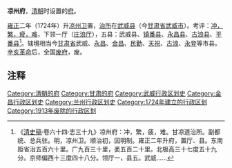 '''凉州府'''，[[清朝|清朝]]时设置的[[府_(行政区划)|府]]。

[[雍正|雍正]]二年（1724年）升[[凉州卫|凉州卫]]置，[[治所|治所]]在[[武威县|武威县]]（今[[甘肃省|甘肃省]][[武威市|武威市]]）。考评：[[衝繁疲難|冲，繁，疲，难]]，下领一厅（[[庄浪厅|庄浪厅]]），五县：武威县、[[镇番县|镇番县]]、[[永昌县|永昌县]]、[[古浪县|古浪县]]、[[平番县|平番县]]<ref>《[[清史稿|清史稿]]·卷六十四·志三十九》凉州府：冲，繁，疲，难。甘凉道治所。副都统、总兵驻。明，凉州卫。顺治初，因明制。雍正二年升府，置厅、县。东南距省治五百六十里。广九百三十里，袤五百二十里。北极高三十七度五十九分。京师偏西十三度四十八分。领厅一，县五。武威......</ref>。辖境相当今[[甘肃省|甘肃省]]武威、[[永昌县|永昌]]、[[金昌市|金昌]]、[[民勤县|民勤]]、[[天祝藏族自治县|天祝]]、[[古浪县|古浪]]、[[永登县|永登]]等市县。[[辛亥革命|辛亥革命]]后，全国[[废府州厅改县|废府]]，废。

== 注释 ==

{{Reflist|2}}

{{清朝甘肅省行政區劃|nocat}}
[[Category:清朝的府|Category:清朝的府]]
[[Category:甘肃的府|Category:甘肃的府]]
[[Category:武威行政区划史|Category:武威行政区划史]]
[[Category:金昌行政区划史|Category:金昌行政区划史]]
[[Category:兰州行政区划史|Category:兰州行政区划史]]
[[Category:1724年建立的行政区划|Category:1724年建立的行政区划]]
[[Category:1913年废除的行政区划|Category:1913年废除的行政区划]]